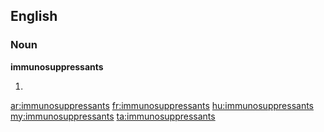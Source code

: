 ==English==

===Noun===
'''immunosuppressants'''

# {{plural of|[[immunosuppressant]]}}

[[ar:immunosuppressants]]
[[fr:immunosuppressants]]
[[hu:immunosuppressants]]
[[my:immunosuppressants]]
[[ta:immunosuppressants]]